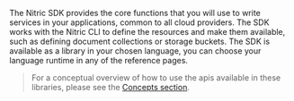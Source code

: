 The Nitric SDK provides the core functions that you will use to write services in your applications, common to all cloud providers.
The SDK works with the Nitric CLI to define the resources and make them available, such as defining document collections or storage buckets. The SDK is available as a library in your chosen language, you can choose your language runtime in any of the reference pages.

> For a conceptual overview of how to use the apis available in these libraries, please see the [Concepts section](/docs/intro/concepts/projects).
